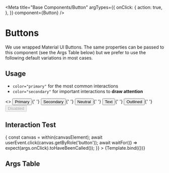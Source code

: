 



<Meta
  title="Base Components/Button"
  argTypes={{
    onClick: {
      action: true,
    },
  }}
  component={Button}
/>

# Buttons

We use wrapped Material UI Buttons. The same properties can be passed to this component (see the Args Table below) but we prefer to use the following default variations in most cases.

## Usage

- `color="primary"` for the most common interactions
- `color="secondary"` for important interactions to **draw attention**

<Canvas>
  <Story name="All Buttons">
    <>
      <Button color="primary">Primary</Button>{' '}
      <Button color="secondary">Secondary</Button>{' '}
      <Button color="neutral">Neutral</Button>{' '}
      <Button variant="text" color="secondary">
        Text
      </Button>{' '}
      <Button variant="outlined" color="secondary">
        Outlined
      </Button>{' '}
      <Button disabled>Disabled</Button>
    </>
  </Story>
</Canvas>

## Interaction Test


<Canvas>
  <Story
    name="Button click"
    play={async ({ args, canvasElement }) => {
      const canvas = within(canvasElement);
      await userEvent.click(canvas.getByRole('button'));
      await waitFor(() => expect(args.onClick).toHaveBeenCalled());
    }}
  >
    {Template.bind({})}
  </Story>
</Canvas>

## Args Table

<ArgsTable of={Button} />
